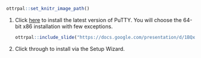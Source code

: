 
```r
ottrpal::set_knitr_image_path()
```

1. Click [here](https://www.chiark.greenend.org.uk/~sgtatham/putty/latest.html) to install the latest version of PuTTY. You will choose the 64-bit x86 installation with few exceptions.

    ```r
ottrpal::include_slide("https://docs.google.com/presentation/d/1BQxrVYdKZTbpCaF-i_q9w7s9x034lEXpQZDU-Sl09cs/edit#slide=id.g15643d101eb_4_6")
    ```

1. Click through to install via the Setup Wizard.
